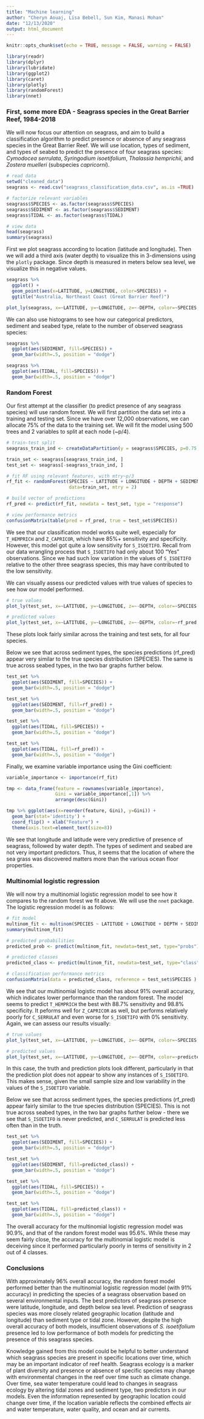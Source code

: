 ```yaml
---
title: "Machine learning"
author: "Cheryn Aouaj, Lisa Bebell, Sun Kim, Manasi Mohan"
date: "12/13/2020"
output: html_document
---
```


```r
knitr::opts_chunk$set(echo = TRUE, message = FALSE, warning = FALSE)
```

```r
library(readr)
library(dplyr)
library(lubridate)
library(ggplot2)
library(caret)
library(plotly)
library(randomForest)
library(nnet)
```

### First, some more EDA - Seagrass species in the Great Barrier Reef, 1984-2018

We will now focus our attention on seagrass, and aim to build a classification algorithm to predict presence or absence of any seagrass species in the Great Barrier Reef. We will use location, types of sediment, and types of seabed to predict the presence of four seagrass species: *Cymodocea serrulata*, *Syringodium isoetifolium*, *Thalassia hemprichii*, and *Zostera muelleri* (subspecies *capricorni*).

```r
# read data
setwd("cleaned_data")
seagrass <- read.csv("seagrass_classification_data.csv", as.is =TRUE)

# factorize relevant variables
seagrass$SPECIES <- as.factor(seagrass$SPECIES)
seagrass$SEDIMENT <- as.factor(seagrass$SEDIMENT)
seagrass$TIDAL <- as.factor(seagrass$TIDAL)

# view data
head(seagrass)
summary(seagrass)
```

First we plot seagrass according to location (latitude and longitude). Then we will add a third axis (water depth) to visualize this in 3-dimensions using the `plotly` package. Since depth is measured in meters below sea level, we visualize this in negative values.

```r
seagrass %>%
  ggplot() +
  geom_point(aes(x=LATITUDE, y=LONGITUDE, color=SPECIES)) +
  ggtitle("Australia, Northeast Coast (Great Barrier Reef)")

plot_ly(seagrass, x=~LATITUDE, y=~LONGITUDE, z=~-DEPTH, color=~SPECIES, type="scatter3d", mode="markers")
```

We can also use histograms to see how our categorical predictors, sediment and seabed type, relate to the number of observed seagrass species:

```r
seagrass %>% 
  ggplot(aes(SEDIMENT, fill=SPECIES)) +
  geom_bar(width=.5, position = "dodge")

seagrass %>% 
  ggplot(aes(TIDAL, fill=SPECIES)) +
  geom_bar(width=.5, position = "dodge")
```

### Random Forest

Our first attempt at the classifier (to predict presence of any seagrass species) will use random forest. We will first partition the data set into a training and testing set. Since we have over 12,000 observations, we can allocate 75% of the data to the training set. We will fit the model using 500 trees and 2 variables to split at each node (~p/4).

```r
# train-test split
seagrass_train_ind <- createDataPartition(y = seagrass$SPECIES, p=0.75, list=FALSE)

train_set <- seagrass[seagrass_train_ind, ]
test_set <- seagrass[-seagrass_train_ind, ]

# fit RF using relevant features, with mtry~p/3
rf_fit <- randomForest(SPECIES ~ LATITUDE + LONGITUDE + DEPTH + SEDIMENT + TIDAL, 
                       data=train_set, mtry = 2)

# build vector of predictions
rf_pred <- predict(rf_fit, newdata = test_set, type = "response")

# view performance metrics
confusionMatrix(table(pred = rf_pred, true = test_set$SPECIES))
```

We see that our classification model works quite well, especially for `T_HEMPRICH` and `Z_CAPRICOR`, which have 85%+ sensitivity and specificity. However, this model got quite a low sensitivity for `S_ISOETIFO`. Recall from our data wrangling process that `S_ISOETIFO` had only about 100 "Yes" observations. Since we had such low variation in the values of `S_ISOETIFO` relative to the other three seagrass species, this may have contributed to the low sensitivity. 

We can visually assess our predicted values with true values of species to see how our model performed.

```r
# true values
plot_ly(test_set, x=~LATITUDE, y=~LONGITUDE, z=~-DEPTH, color=~SPECIES, type="scatter3d", mode="markers")

# predicted values
plot_ly(test_set, x=~LATITUDE, y=~LONGITUDE, z=~-DEPTH, color=~rf_pred, type="scatter3d", mode="markers")
```

These plots look fairly similar across the training and test sets, for all four species.

Below we see that across sediment types, the species predictions (rf_pred) appear very similar to the true species distribution (SPECIES). The same is true across seabed types, in the two bar graphs further below. 

```r
test_set %>% 
  ggplot(aes(SEDIMENT, fill=SPECIES)) +
  geom_bar(width=.5, position = "dodge")

test_set %>% 
  ggplot(aes(SEDIMENT, fill=rf_pred)) +
  geom_bar(width=.5, position = "dodge")
```
```r
test_set %>% 
  ggplot(aes(TIDAL, fill=SPECIES)) +
  geom_bar(width=.5, position = "dodge")

test_set %>% 
  ggplot(aes(TIDAL, fill=rf_pred)) +
  geom_bar(width=.5, position = "dodge")
```

Finally, we examine variable importance using the Gini coefficient:
```r
variable_importance <- importance(rf_fit)

tmp <- data_frame(feature = rownames(variable_importance),
                  Gini = variable_importance[,1]) %>%
                  arrange(desc(Gini))

tmp %>% ggplot(aes(x=reorder(feature, Gini), y=Gini)) + 
  geom_bar(stat='identity') +
  coord_flip() + xlab("Feature") +
  theme(axis.text=element_text(size=8))
```

We see that longitude and latitude were very predictive of presence of seagrass, followed by water depth. The types of sediment and seabed are not very important predictors. Thus, it seems that the location of where the sea grass was discovered matters more than the various ocean floor properties.


### Multinomial logistic regression

We will now try a multinomial logistic regression model to see how it compares to the random forest we fit above. We will use the `nnet` package. The logistic regression model is as follows:

```r
# fit model
multinom_fit <- multinom(SPECIES ~ LATITUDE + LONGITUDE + DEPTH + SEDIMENT, data=train_set)
summary(multinom_fit)

# predicted probabilities
predicted_prob <- predict(multinom_fit, newdata=test_set, type="probs")

# predicted classes
predicted_class <- predict(multinom_fit, newdata=test_set, type="class")

# classification performance metrics
confusionMatrix(data = predicted_class, reference = test_set$SPECIES )
```

We see that our multinomial logistic model has about 91% overall accuracy, which indicates lower performance than the random forest. The model seems to predict `T_HEMPRICH` the best with 88.7% sensitivity and 98.8% specificity. It peforms well for `Z_CAPRICOR` as well, but performs relatively poorly for `C_SERRULAT` and even worse for `S_ISOETIFO` with 0% sensitivity. Again, we can assess our results visually:

```r
# true values
plot_ly(test_set, x=~LATITUDE, y=~LONGITUDE, z=~-DEPTH, color=~SPECIES, type="scatter3d", mode="markers")

# predicted values
plot_ly(test_set, x=~LATITUDE, y=~LONGITUDE, z=~-DEPTH, color=~predicted_class, type="scatter3d", mode="markers")
```

In this case, the truth and prediction plots look different, particularly in that the prediction plot does not appear to show any instances of `S_ISOETIFO`. This makes sense, given the small sample size and low variability in the values of the `S_ISOETIFO` variable.


Below we see that across sediment types, the species predictions (rf_pred) appear fairly similar to the true species distribution (SPECIES). This is not true across seabed types, in the two bar graphs further below - there we see that `S_ISOETIFO` is never predicted, and `C_SERRULAT` is predicted less often than in the truth.

```r
test_set %>% 
  ggplot(aes(SEDIMENT, fill=SPECIES)) +
  geom_bar(width=.5, position = "dodge")

test_set %>% 
  ggplot(aes(SEDIMENT, fill=predicted_class)) +
  geom_bar(width=.5, position = "dodge")
```

```r
test_set %>% 
  ggplot(aes(TIDAL, fill=SPECIES)) + 
  geom_bar(width=.5, position = "dodge")

test_set %>% 
  ggplot(aes(TIDAL, fill=predicted_class)) + 
  geom_bar(width=.5, position = "dodge")
```

The overall accuracy for the multinomial logistic regression model was 90.9%, and that of the random forest model was 95.6%. While these may seem fairly close, the accuracy for the multinomial logistic model is deceiving since it performed particularly poorly in terms of sensitivity in 2 out of 4 classes.


### Conclusions

With approximately 96% overall accuracy, the random forest model performed better than the multinomial logistic regression model (with 91% accuracy) in predicting the species of a seagrass observation based on several environmental inputs. The best predictors of seagrass presence were latitude, longitude, and depth below sea level. Prediction of seagrass species was more closely related geographic location (latitude and longitude) than sediment type or tidal zone. However, despite the high overall accuracy of both models, insufficient observations of *S. isoetifolium* presence led to low performance of both models for predicting the presence of this seagrass species.

Knowledge gained from this model could be helpful to better understand which seagrass species are present in specific locations over time, which may be an important indicator of reef health. Seagrass ecology is a marker of plant diversity and presence or absence of specific species may change with environmental changes in the reef over time such as climate change. Over time, sea water temperature could lead to changes in seagrass ecology by altering tidal zones and sediment type, two predictors in our models. Even the information represented by geographic location could change over time, if the location variable reflects the combined effects air and water temperature, water quality, and ocean and air currents.
